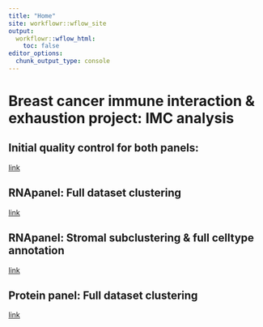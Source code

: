 ---
title: "Home"
site: workflowr::wflow_site
output:
  workflowr::wflow_html:
    toc: false
editor_options:
  chunk_output_type: console
---

# Breast cancer immune interaction & exhaustion project: IMC analysis


## Initial quality control for both panels: 
[link](01_quality_control.html)
  

## RNApanel: Full dataset clustering   
[link](02_RNApanel_clustering.html)  


## RNApanel: Stromal subclustering & full celltype annotation  
[link](03_RNApanel_StromalSubclustering.html)  


## Protein panel: Full dataset clustering     
[link](04_proteinPanel_clustering.html)  